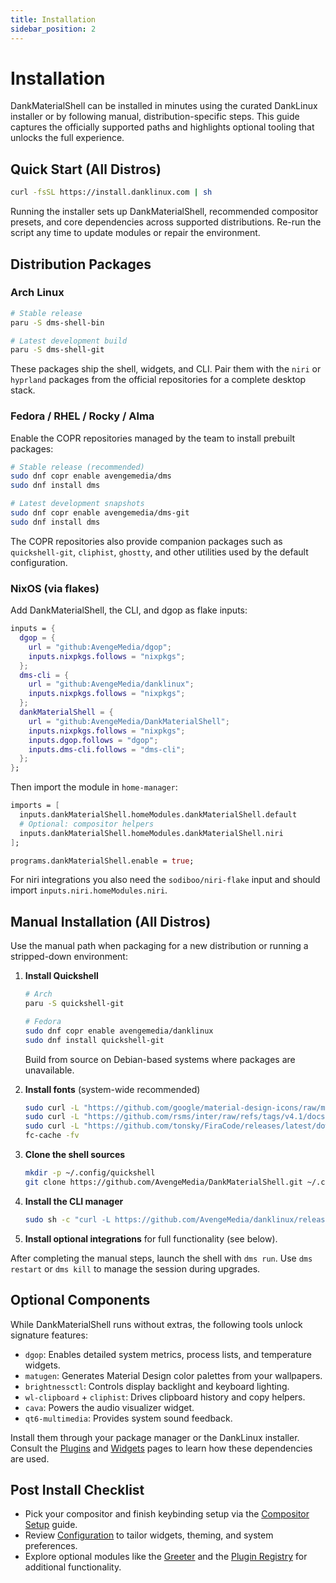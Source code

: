 ```yaml
---
title: Installation
sidebar_position: 2
---
```


# Installation

DankMaterialShell can be installed in minutes using the curated DankLinux installer or by following manual, distribution-specific steps. This guide captures the officially supported paths and highlights optional tooling that unlocks the full experience.

## Quick Start (All Distros)

```bash
curl -fsSL https://install.danklinux.com | sh
```

Running the installer sets up DankMaterialShell, recommended compositor presets, and core dependencies across supported distributions. Re-run the script any time to update modules or repair the environment.

## Distribution Packages

### Arch Linux

```bash
# Stable release
paru -S dms-shell-bin

# Latest development build
paru -S dms-shell-git
```

These packages ship the shell, widgets, and CLI. Pair them with the `niri` or `hyprland` packages from the official repositories for a complete desktop stack.

### Fedora / RHEL / Rocky / Alma

Enable the COPR repositories managed by the team to install prebuilt packages:

```bash
# Stable release (recommended)
sudo dnf copr enable avengemedia/dms
sudo dnf install dms

# Latest development snapshots
sudo dnf copr enable avengemedia/dms-git
sudo dnf install dms
```

The COPR repositories also provide companion packages such as `quickshell-git`, `cliphist`, `ghostty`, and other utilities used by the default configuration.

### NixOS (via flakes)

Add DankMaterialShell, the CLI, and dgop as flake inputs:

```nix
inputs = {
  dgop = {
    url = "github:AvengeMedia/dgop";
    inputs.nixpkgs.follows = "nixpkgs";
  };
  dms-cli = {
    url = "github:AvengeMedia/danklinux";
    inputs.nixpkgs.follows = "nixpkgs";
  };
  dankMaterialShell = {
    url = "github:AvengeMedia/DankMaterialShell";
    inputs.nixpkgs.follows = "nixpkgs";
    inputs.dgop.follows = "dgop";
    inputs.dms-cli.follows = "dms-cli";
  };
};
```

Then import the module in `home-manager`:

```nix
imports = [
  inputs.dankMaterialShell.homeModules.dankMaterialShell.default
  # Optional: compositor helpers
  inputs.dankMaterialShell.homeModules.dankMaterialShell.niri
];

programs.dankMaterialShell.enable = true;
```

For niri integrations you also need the `sodiboo/niri-flake` input and should import `inputs.niri.homeModules.niri`.

## Manual Installation (All Distros)

Use the manual path when packaging for a new distribution or running a stripped-down environment:

1. **Install Quickshell**
   ```bash
   # Arch
   paru -S quickshell-git

   # Fedora
   sudo dnf copr enable avengemedia/danklinux
   sudo dnf install quickshell-git
   ```
   Build from source on Debian-based systems where packages are unavailable.

2. **Install fonts** (system-wide recommended)
   ```bash
   sudo curl -L "https://github.com/google/material-design-icons/raw/master/variablefont/MaterialSymbolsRounded%5BFILL%2CGRAD%2Copsz%2Cwght%5D.ttf" -o /usr/share/fonts/MaterialSymbolsRounded.ttf
   sudo curl -L "https://github.com/rsms/inter/raw/refs/tags/v4.1/docs/font-files/InterVariable.ttf" -o /usr/share/fonts/InterVariable.ttf
   sudo curl -L "https://github.com/tonsky/FiraCode/releases/latest/download/FiraCode-Regular.ttf" -o /usr/share/fonts/FiraCode-Regular.ttf
   fc-cache -fv
   ```

3. **Clone the shell sources**
   ```bash
   mkdir -p ~/.config/quickshell
   git clone https://github.com/AvengeMedia/DankMaterialShell.git ~/.config/quickshell/dms
   ```

4. **Install the CLI manager**
   ```bash
   sudo sh -c "curl -L https://github.com/AvengeMedia/danklinux/releases/latest/download/dms-$(uname -m | sed 's/x86_64/amd64/;s/aarch64/arm64/').gz | gunzip | tee /usr/local/bin/dms > /dev/null && chmod +x /usr/local/bin/dms"
   ```

5. **Install optional integrations** for full functionality (see below).

After completing the manual steps, launch the shell with `dms run`. Use `dms restart` or `dms kill` to manage the session during upgrades.

## Optional Components

While DankMaterialShell runs without extras, the following tools unlock signature features:

- `dgop`: Enables detailed system metrics, process lists, and temperature widgets.
- `matugen`: Generates Material Design color palettes from your wallpapers.
- `brightnessctl`: Controls display backlight and keyboard lighting.
- `wl-clipboard` + `cliphist`: Drives clipboard history and copy helpers.
- `cava`: Powers the audio visualizer widget.
- `qt6-multimedia`: Provides system sound feedback.

Install them through your package manager or the DankLinux installer. Consult the [Plugins](/docs/dankmaterialshell/plugins) and [Widgets](#) pages to learn how these dependencies are used.

## Post Install Checklist

- Pick your compositor and finish keybinding setup via the [Compositor Setup](/docs/dankmaterialshell/compositors) guide.
- Review [Configuration](/docs/dankmaterialshell/configuration) to tailor widgets, theming, and system preferences.
- Explore optional modules like the [Greeter](/docs/dankmaterialshell/greeter) and the [Plugin Registry](https://plugins.danklinux.com/) for additional functionality.
